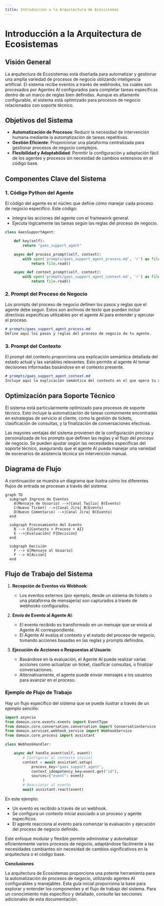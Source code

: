 ```yaml
---
title: Introducción a la Arquitectura de Ecosistemas
---
```


# Introducción a la Arquitectura de Ecosistemas

## Visión General

La arquitectura de Ecosistemas está diseñada para automatizar y gestionar una amplia variedad de procesos de negocio utilizando inteligencia artificial. El sistema recibe eventos a través de webhooks, los cuales son procesados por Agentes AI configurados para completar tareas específicas dentro de un marco de reglas bien definidas. Aunque es altamente configurable, el sistema está optimizado para procesos de negocio relacionados con soporte técnico.

## Objetivos del Sistema

- **Automatización de Procesos**: Reducir la necesidad de intervención humana mediante la automatización de tareas repetitivas.
- **Gestión Eficiente**: Proporcionar una plataforma centralizada para gestionar procesos de negocio complejos.
- **Flexibilidad y Adaptabilidad**: Permitir la configuración y adaptación fácil de los agentes y procesos sin necesidad de cambios extensivos en el código base.

## Componentes Clave del Sistema

### 1. Código Python del Agente

El código del agente es el núcleo que define cómo manejar cada proceso de negocio específico. Este código:
- Integra las acciones del agente con el framework general.
- Ejecuta lógicamente las tareas según las reglas del proceso de negocio.

```python
class GaesSupportAgent:

    def key(self):
        return "gaes_support_agent"

    async def process_prompt(self, context):
        with open('prompts/gaes_support_agent_process.md', 'r') as file:
            return file.read()

    async def context_prompt(self, context):
        with open('prompts/gaes_support_agent_context.md', 'r') as file:
            return file.read()
```

### 2. Prompt del Proceso de Negocio

Los prompts del proceso de negocio definen los pasos y reglas que el agente debe seguir. Estos son archivos de texto que pueden incluir directivas específicas utilizables por el agente AI para entender y ejecutar el proceso.

```markdown
# prompts/gaes_support_agent_process.md
Define aquí los pasos y reglas del proceso de negocio de tu agente.
```

### 3. Prompt del Contexto

El prompt del contexto proporciona una explicación semántica detallada del estado actual y las variables relevantes. Esto permite al agente AI tomar decisiones informadas basándose en el contexto presente.

```markdown
# prompts/gaes_support_agent_context.md
Incluye aquí la explicación semántica del contexto en el que opera tu agente.
```

## Optimización para Soporte Técnico

El sistema está particularmente optimizado para procesos de soporte técnico. Esto incluye la automatización de tareas comúnmente encontradas en estrategias de servicio al cliente, como la gestión de tickets, clasificación de consultas, y la finalización de conversaciones efectivas.

Las mayores ventajas del sistema provienen de la configuración precisa y personalizada de los prompts que definen las reglas y el flujo del proceso de negocio. Se pueden ajustar según las necesidades específicas del soporte técnico, asegurando que el agente AI pueda manejar una variedad de escenarios de asistencia técnica sin intervención manual.

## Diagrama de Flujo

A continuación se muestra un diagrama que ilustra cómo los diferentes flujos de entrada se procesan a través del sistema:

```mermaid
graph TD
  subgraph Ingreso de Eventos
    A(Mensaje de Usuario) -->|Canal Twilio| B(Evento)
    C(Nuevo Ticket) -->|Canal Jira| B(Evento)
    D(Nuevo Comentario) -->|Canal Jira| B(Evento)
  end

  subgraph Procesamiento del Evento
    B --> E{Contexto + Proceso + AI}
    E -->|Evaluación| F{Decisión}
  end

  subgraph Decisión
    F --> G[Mensaje al Usuario]
    F --> H[Acción]
  end
```

## Flujo de Trabajo del Sistema

1. **Recepción de Eventos vía Webhook**:
   - Los eventos externos (por ejemplo, desde un sistema de tickets o una plataforma de mensajería) son capturados a través de webhooks configurados.
   
2. **Envío de Evento al Agente AI**:
   - El evento recibido es transformado en un mensaje que se envía al Agente AI correspondiente.
   - El Agente AI evalúa el contexto y el estado del proceso de negocio, tomando acciones basadas en las reglas y prompts definidos.

3. **Ejecución de Acciones o Respuestas al Usuario**:
   - Basándose en la evaluación, el Agente AI puede realizar varias acciones como actualizar un ticket, clasificar consultas, o finalizar conversaciones.
   - Alternativamente, el agente puede enviar mensajes a los usuarios para avanzar en el proceso.

### Ejemplo de Flujo de Trabajo

Hay un flujo específico del sistema que se puede ilustrar a través de un ejemplo sencillo:

```python
import asyncio
from domain.core.events.events import EventType
from domain.core.conversation.conversation import ConversationService
from domain.services.webhook_service import WebhookService
from domain.core.process import assistant

class WebhookHandler:

    async def handle_event(self, event):
        # Configurar el contexto inicial
        context = await assistant.setup(
            process_key="gaes_support_agent",
            context_idempotency_key=event.get("id"),
            sources={"event": event}
        )
        # Reaccionar al evento
        await assistant.react(event)
```

En este ejemplo:
- Un evento es recibido a través de un webhook.
- Se configura un contexto inicial asociado a un proceso y agente específicos.
- El agente reacciona al evento para comenzar la evaluación y ejecución del proceso de negocio definido.

Este enfoque modular y flexible permite administrar y automatizar eficientemente varios procesos de negocio, adaptándose fácilmente a las necesidades cambiantes sin necesidad de cambios significativos en la arquitectura o el código base.

**Conclusiones**

La arquitectura de Ecosistemas proporciona una potente herramienta para la automatización de procesos de negocio, utilizando agentes AI configurables y manejables. Esta guía inicial proporciona la base para explorar y entender los componentes y el flujo de trabajo del sistema. Para un conocimiento más específico y detallado, consulte las secciones adicionales de esta documentación.
